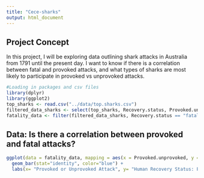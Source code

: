 ```yaml
---
title: "Cece-sharks"
output: html_document
---
```

## Project Concept

In this project, I will be exploring data outlining shark attacks in Australia from 1791 until the present day. I want to know if there is a correlation between fatal and provoked attacks, and what types of sharks are most likely to participate in provoked vs unprovoked attacks. 

```r
#Loading in packages and csv files
library(dplyr)
library(ggplot2)
top_sharks <- read.csv("../data/top.sharks.csv")
filtered_data_sharks <- select(top_sharks, Recovery.status, Provoked.unprovoked)
fatality_data <- filter(filtered_data_sharks, Recovery.status == "fatal", Provoked.unprovoked == c("Provoked", "Unprovoked"))
```



## Data: Is there a correlation between provoked and fatal attacks? 
```r
ggplot(data = fatality_data, mapping = aes(x = Provoked.unprovoked, y = Recovery.status)) +
  geom_bar(stat="identity", color="blue") +
  labs(x= "Provoked or Unprovoked Attack", y= "Human Recovery Status: Fatal")
```

